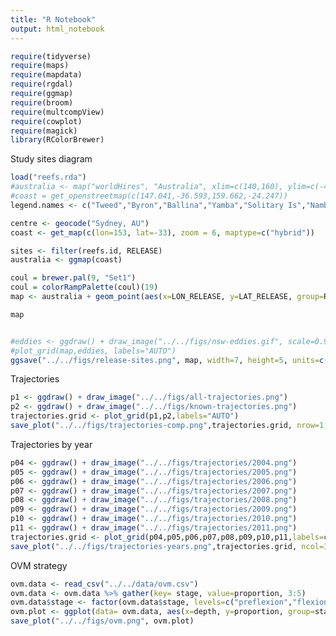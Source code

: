 ```yaml
---
title: "R Notebook"
output: html_notebook
---
```


```r
require(tidyverse)
require(maps)
require(mapdata)
require(rgdal)
require(ggmap)
require(broom)
require(multcompView)
require(cowplot)
require(magick)
library(RColorBrewer)
```

Study sites diagram
```r
load("reefs.rda")
#australia <- map("worldHires", "Australia", xlim=c(140,160), ylim=c(-45,-10), col="gray90", fill=TRUE)
#coast = get_openstreetmap(c(147.041,-36.593,159.662,-24.247))
legend.names <- c("Tweed","Byron","Ballina","Yamba","Solitary Is","Nambucca","Pt Macquarie","Crowdy Bay","Pt Stephens","Newcastle","Sydney","Wollongong","Jervis Bat","Ulladulla","Batemans","Merimbula","Eden","Lord Howe", "EM Reefs")

centre <- geocode("Sydney, AU")
coast <- get_map(c(lon=153, lat=-33), zoom = 6, maptype=c("hybrid"))

sites <- filter(reefs.id, RELEASE)
australia <- ggmap(coast)

coul = brewer.pal(9, "Set1")
coul = colorRampPalette(coul)(19)
map <- australia + geom_point(aes(x=LON_RELEASE, y=LAT_RELEASE, group=REGION, colour=REGION), size=1.5, data=sites) + theme(legend.position = "right", legend.text = element_text(size=10)) + labs(x="Longitude", y="Latitude") + scale_color_manual(labels = c("Tweed","Byron","Ballina","Yamba","Solitary Is","Nambucca","Pt Macquarie","Crowdy Bay","Pt Stephens","Newcastle","Sydney","Wollongong","Jervis Bay","Ulladulla","Batemans","Merimbula","Eden","Lord Howe", "EM Reefs"), name="Region", values = coul)  #+ guides(colour=guide_legend(ncol=2))

map


#eddies <- ggdraw() + draw_image("../../figs/nsw-eddies.gif", scale=0.9)
#plot_grid(map,eddies, labels="AUTO")
ggsave("../../figs/release-sites.png", map, width=7, height=5, units=c("in"))
```

Trajectories
```r
p1 <- ggdraw() + draw_image("../../figs/all-trajectories.png")
p2 <- ggdraw() + draw_image("../../figs/known-trajectories.png")
trajectories.grid <- plot_grid(p1,p2,labels="AUTO")
save_plot("../../figs/trajectories-comp.png",trajectories.grid, nrow=1, ncol=2)
```

Trajectories by year
```r

p04 <- ggdraw() + draw_image("../../figs/trajectories/2004.png")
p05 <- ggdraw() + draw_image("../../figs/trajectories/2005.png")
p06 <- ggdraw() + draw_image("../../figs/trajectories/2006.png")
p07 <- ggdraw() + draw_image("../../figs/trajectories/2007.png")
p08 <- ggdraw() + draw_image("../../figs/trajectories/2008.png")
p09 <- ggdraw() + draw_image("../../figs/trajectories/2009.png")
p10 <- ggdraw() + draw_image("../../figs/trajectories/2010.png")
p11 <- ggdraw() + draw_image("../../figs/trajectories/2011.png")
trajectories.grid <- plot_grid(p04,p05,p06,p07,p08,p09,p10,p11,labels=c("2004","2005","2006","2007","2008","2009","2010","2011"), ncol=3, nrow=3, align="vh")
save_plot("../../figs/trajectories-years.png",trajectories.grid, ncol=3, nrow=3)
```

OVM strategy
```r
ovm.data <- read_csv("../../data/ovm.csv")
ovm.data <- ovm.data %>% gather(key= stage, value=proportion, 3:5)
ovm.data$stage <- factor(ovm.data$stage, levels=c("preflexion","flexion","postflexion"))
ovm.plot <- ggplot(data= ovm.data, aes(x=depth, y=proportion, group=stage, colour=stage)) + geom_violin() + coord_flip() + theme_classic() + labs(x="Depth", y="Proportion") + scale_color_discrete(name="Ontogenetic stage") + theme(legend.position = "right")
save_plot("../../figs/ovm.png", ovm.plot)
```

